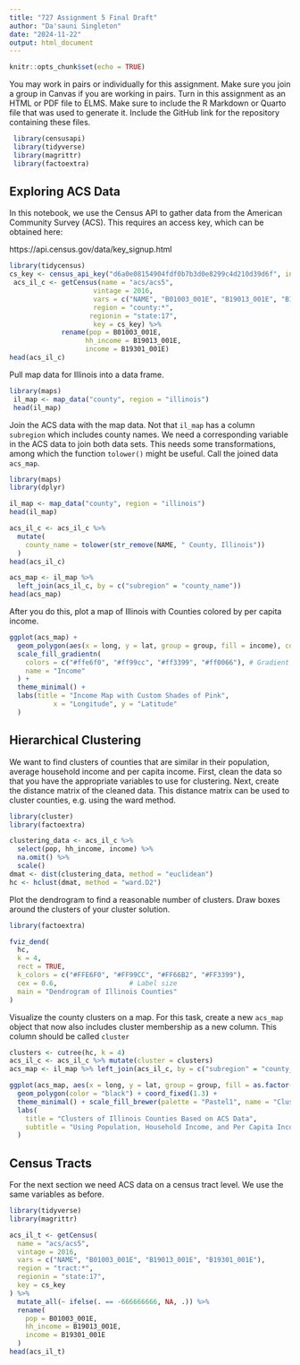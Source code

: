 ---
title: "727 Assignment 5 Final Draft"
author: "Da'sauni Singleton"
date: "2024-11-22"
output: html_document
---

```{r setup, include=FALSE}
knitr::opts_chunk$set(echo = TRUE)
```


You may work in pairs or individually for this assignment. Make sure you join a group in Canvas if you are working in pairs. Turn in this assignment as an HTML or PDF file to ELMS. Make sure to include the R Markdown or Quarto file that was used to generate it. Include the GitHub link for the repository containing these files.

```{r}
 library(censusapi)
 library(tidyverse)
 library(magrittr)
 library(factoextra)
```

## Exploring ACS Data

In this notebook, we use the Census API to gather data from the American Community Survey (ACS). This requires an access key, which can be obtained here:

https://api.census.gov/data/key_signup.html

```{r}
library(tidycensus)
cs_key <- census_api_key("d6a0e08154904fdf0b7b3d0e8299c4d210d39d6f", install = TRUE, overwrite=TRUE) 
 acs_il_c <- getCensus(name = "acs/acs5",
                     vintage = 2016,
                     vars = c("NAME", "B01003_001E", "B19013_001E", "B19301_001E"),
                     region = "county:*",
                    regionin = "state:17",
                     key = cs_key) %>%
             rename(pop = B01003_001E, 
                   hh_income = B19013_001E, 
                   income = B19301_001E)
head(acs_il_c)
```

Pull map data for Illinois into a data frame.

```{r}
library(maps)
 il_map <- map_data("county", region = "illinois")
 head(il_map)
```

Join the ACS data with the map data. Not that `il_map` has a column `subregion` which includes county names. We need a corresponding variable in the ACS data to join both data sets. This needs some transformations, among which the function `tolower()` might be useful. Call the joined data `acs_map`.
```{r}
library(maps)
library(dplyr)

il_map <- map_data("county", region = "illinois")
head(il_map)

acs_il_c <- acs_il_c %>%
  mutate(
    county_name = tolower(str_remove(NAME, " County, Illinois"))
  )
head(acs_il_c)

acs_map <- il_map %>%
  left_join(acs_il_c, by = c("subregion" = "county_name"))
head(acs_map)
```

After you do this, plot a map of Illinois with Counties colored by per capita income.

```{r | fig.height = 6.5, fig.width = 6}
ggplot(acs_map) + 
  geom_polygon(aes(x = long, y = lat, group = group, fill = income), color = "black") + 
  scale_fill_gradientn(
    colors = c("#ffe6f0", "#ff99cc", "#ff3399", "#ff0066"), # Gradient of pink shades
    name = "Income"
  ) +
  theme_minimal() +
  labs(title = "Income Map with Custom Shades of Pink",
           x = "Longitude", y = "Latitude"
  )
```

## Hierarchical Clustering

We want to find clusters of counties that are similar in their population, average household income and per capita income. First, clean the data so that you have the appropriate variables to use for clustering. Next, create the distance matrix of the cleaned data. This distance matrix can be used to cluster counties, e.g. using the ward method.
```{r}
library(cluster)
library(factoextra)

clustering_data <- acs_il_c %>%
  select(pop, hh_income, income) %>%
  na.omit() %>%
  scale()  
dmat <- dist(clustering_data, method = "euclidean")
hc <- hclust(dmat, method = "ward.D2")
```

Plot the dendrogram to find a reasonable number of clusters. Draw boxes around the clusters of your cluster solution.
```{r}
library(factoextra)

fviz_dend(
  hc, 
  k = 4,                     
  rect = TRUE,               
  k_colors = c("#FFE6F0", "#FF99CC", "#FF66B2", "#FF3399"),  
  cex = 0.6,                  # Label size
  main = "Dendrogram of Illinois Counties"
)
```

Visualize the county clusters on a map. For this task, create a new `acs_map` object that now also includes cluster membership as a new column. This column should be called `cluster`
```{r}
clusters <- cutree(hc, k = 4)  
acs_il_c <- acs_il_c %>% mutate(cluster = clusters)
acs_map <- il_map %>% left_join(acs_il_c, by = c("subregion" = "county_name"))

ggplot(acs_map, aes(x = long, y = lat, group = group, fill = as.factor(cluster))) +
  geom_polygon(color = "black") + coord_fixed(1.3) +
  theme_minimal() + scale_fill_brewer(palette = "Pastel1", name = "Cluster") +
  labs(
    title = "Clusters of Illinois Counties Based on ACS Data",
    subtitle = "Using Population, Household Income, and Per Capita Income"
  )
```

## Census Tracts

For the next section we need ACS data on a census tract level. We use the same variables as before.

```{r}
library(tidyverse)
library(magrittr)

acs_il_t <- getCensus(
  name = "acs/acs5",
  vintage = 2016, 
  vars = c("NAME", "B01003_001E", "B19013_001E", "B19301_001E"),
  region = "tract:*", 
  regionin = "state:17",
  key = cs_key
) %>%
  mutate_all(~ ifelse(. == -666666666, NA, .)) %>%
  rename(
    pop = B01003_001E, 
    hh_income = B19013_001E, 
    income = B19301_001E
  )
head(acs_il_t)
```
